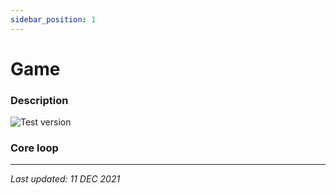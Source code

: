 ```yaml
---
sidebar_position: 1
---
```


# Game

### Description

![Test version](/img/wiki/test_version.png)

### Core loop


<DocusaurusSvg />

---

*Last updated: 11 DEC 2021*
